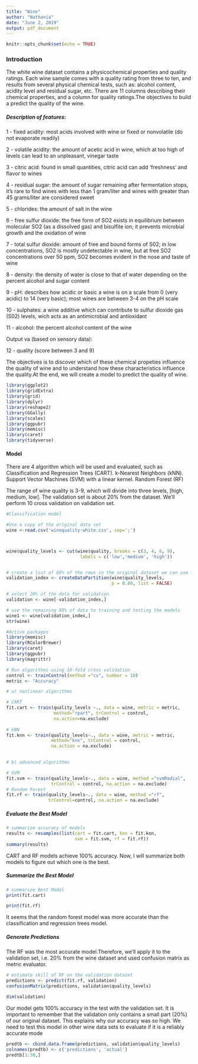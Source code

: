 ---
title: "Wine"
author: "Nathania"
date: "June 2, 2019"
output: pdf_document
---

```{r setup, include=FALSE}
knitr::opts_chunk$set(echo = TRUE)
```
### Introduction
The white wine dataset contains a physicochemical properties and quality ratings.  Each wine sample comes with a quality rating from three to ten, and results from several physical chemical tests, such as: alcohol content, acidity level and residual sugar, etc. There are 11 columns describing their chemical properties, and a column for quality ratings.The objectives to build a predict the quality of the wine.

##### Description of features:

1 - fixed acidity: most acids involved with wine or fixed or nonvolatile (do not evaporate readily)

2 - volatile acidity: the amount of acetic acid in wine, which at too high of levels can lead to an unpleasant, vinegar taste

3 - citric acid: found in small quantities, citric acid can add 'freshness' and flavor to wines

4 - residual sugar: the amount of sugar remaining after fermentation stops, it's rare to find wines with less than 1 gram/liter and wines with greater than 45 grams/liter are considered sweet

5 - chlorides: the amount of salt in the wine

6 - free sulfur dioxide: the free form of SO2 exists in equilibrium between molecular SO2 (as a dissolved gas) and bisulfite ion; it prevents microbial growth and the oxidation of wine

7 - total sulfur dioxide: amount of free and bound forms of S02; in low concentrations, SO2 is mostly undetectable in wine, but at free SO2 concentrations over 50 ppm, SO2 becomes evident in the nose and taste of wine

8 - density: the density of water is close to that of water depending on the percent alcohol and sugar content

9 - pH: describes how acidic or basic a wine is on a scale from 0 (very acidic) to 14 (very basic); most wines are between 3-4 on the pH scale

10 - sulphates: a wine additive which can contribute to sulfur dioxide gas (S02) levels, wich acts as an antimicrobial and antioxidant

11 - alcohol: the percent alcohol content of the wine

Output va (based on sensory data):

12 - quality (score between 3 and 9)

The objectives is to discover which of these chemical propeties influence the quality of wine and to understand how these characteristics influence the quality.At the end, we will create a model to predict the quality of wine.

```{r}
library(ggplot2)
library(gridExtra)
library(grid)
library(dplyr)
library(reshape2)
library(GGally)
library(scales)
library(ggpubr)
library(memisc)
library(caret)
library(tidyverse)
```

#### Model

There are 4 algorithm which will be used and evaluated, such as Classification and Regression Trees (CART). k-Nearest Neighbors (kNN). Support Vector Machines (SVM) with a linear kernel. Random Forest (RF)

The range of wine quality is 3-9, which will divide into three levels, [high, medium, low]. The validation set is about 20% from the dataset. We'll perform 10 cross validation on validation set.

```{r}
#Classification model

#Use a copy of the original data set
wine <-read.csv('winequality-white.csv', sep=';')



wine$quality_levels <- cut(wine$quality, breaks = c(3, 4, 6, 9),
                            labels = c('low','medium', 'high')) 


# create a list of 80% of the rows in the original dataset we can use for training
validation_index <- createDataPartition(wine$quality_levels, 
                                        p = 0.80, list = FALSE)

# select 20% of the data for validation
validation <- wine[-validation_index,]

# use the remaining 80% of data to training and testing the models
wine1 <- wine[validation_index,]
str(wine)

```

```{r}
#Active packages
library(memisc)
library(RColorBrewer)
library(caret)
library(ggpubr)
library(magrittr)
```

```{r}
# Run algorithms using 10-fold cross validation
control <- trainControl(method ="cv", number = 10)
metric <- "Accuracy"
```


```{r}
# a) nonlinear algorithms

# CART
fit.cart <- train(quality_levels ~., data = wine, metric = metric, 
                  method="rpart", trControl = control, 
                  na.action=na.exclude) 
                  
# kNN
fit.knn <- train(quality_levels~., data = wine, metric = metric, 
                 method="knn", trControl = control, 
                 na.action = na.exclude)
                 

# b) advanced algorithms

# SVM
fit.svm <- train(quality_levels~., data = wine, method ="svmRadial", 
                 trControl = control, na.action = na.exclude)
# Random Forest
fit.rf <- train(quality_levels~., data = wine, method ="rf",  
                trControl=control, na.action = na.exclude)

```


##### Evaluate the Best Model
```{r}
# summarize accuracy of models
results <- resamples(list(cart = fit.cart, knn = fit.knn, 
                          svm = fit.svm, rf = fit.rf))
summary(results)
```
CART and RF models achieve 100% accuracy. Now, I will summarize both models to figure out which one is the best.

##### Summarize the Best Model
```{r}
# summarize Best Model
print(fit.cart)

print(fit.rf)

```
It seems that the random forest model was more accurate than the classification and regression trees model.

##### Generate Predictions
The RF was the most accurate model.Therefore, we'll apply it to the validation set, i.e. 20% from the wine dataset and used confusion matrix as metric evaluator.

```{r}
# estimate skill of RF on the validation dataset
predictions <- predict(fit.rf, validation)
confusionMatrix(predictions, validation$quality_levels)

dim(validation)
```
Our model gets 100% accuracy in the test with the validation set. It is important to remember that the validation only contains a small part (20%) of our original dataset. This explains why our accuracy was so high. We need to test this model in other wine data sets to evaluate if it is a reliably accurate mode

```{r}
predtb <- cbind.data.frame(predictions, validation$quality_levels)
colnames(predtb) <- c('predictions', 'actual')
predtb[1:30,]
```
